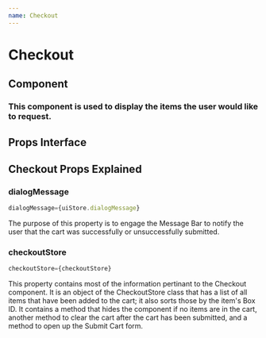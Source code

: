 ```yaml
---
name: Checkout
---
```


# Checkout

## Component

### This component is used to display the items the user would like to request.

## Props Interface

<PropsTable of={Checkout} /> 

## Checkout Props Explained

### dialogMessage

```javascript
dialogMessage={uiStore.dialogMessage}
```

The purpose of this property is to engage the Message Bar to notify the user that the cart was successfully or unsuccessfully submitted.

### checkoutStore

```javascript
checkoutStore={checkoutStore}
```

This property contains most of the information pertinant to the Checkout component. It is an object of the CheckoutStore class that has a list of all items that have been added to the cart; it also sorts those by the item's Box ID. It contains a method that hides the component if no items are in the cart, another method to clear the cart after the cart has been submitted, and a method to open up the Submit Cart form. 